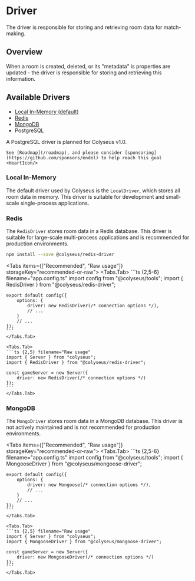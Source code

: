
# Driver

The driver is responsible for storing and retrieving room data for match-making.

## Overview

When a room is created, deleted, or its "metadata" is properties are updated - the driver is responsible for storing and retrieving this information.

## Available Drivers

- [Local In-Memory (default)](#local-in-memory)
- [Redis](#redis)
- [MongoDB](#mongodb)
- PostgreSQL

<Callout type="info">
    A PostgreSQL driver is planned for Colyseus v1.0.

    See [Roadmap](/roadmap), and please consider [sponsoring](https://github.com/sponsors/endel) to help reach this goal <HeartIcon/>
</Callout>

### Local In-Memory

The default driver used by Colyseus is the `LocalDriver`, which stores all room data in memory. This driver is suitable for development and small-scale single-process applications.

### Redis

The `RedisDriver` stores room data in a Redis database. This driver is suitable for large-scale multi-process applications and is recommended for production environments.

```sh npm2yarn
npm install --save @colyseus/redis-driver
```

<Tabs items={["Recommended", "Raw usage"]} storageKey="recommended-or-raw">
    <Tabs.Tab>
    ```ts {2,5-6} filename="app.config.ts"
    import config from "@colyseus/tools";
    import { RedisDriver } from "@colyseus/redis-driver";

    export default config({
        options: {
            driver: new RedisDriver(/* connection options */),
            // ...
        }
        // ...
    });
    ```
    </Tabs.Tab>

    <Tabs.Tab>
    ```ts {2,5} filename="Raw usage"
    import { Server } from "colyseus";
    import { RedisDriver } from "@colyseus/redis-driver";

    const gameServer = new Server({
        driver: new RedisDriver(/* connection options */)
    });
    ```
    </Tabs.Tab>
</Tabs>

### MongoDB

The `MongoDriver` stores room data in a MongoDB database. This driver is not actively maintained and is not recommended for production environments.

<Tabs items={["Recommended", "Raw usage"]} storageKey="recommended-or-raw">
    <Tabs.Tab>
    ```ts {2,5-6} filename="app.config.ts"
    import config from "@colyseus/tools";
    import { MongooseDriver } from "@colyseus/mongoose-driver";

    export default config({
        options: {
            driver: new Mongoose(/* connection options */),
            // ...
        }
        // ...
    });
    ```
    </Tabs.Tab>

    <Tabs.Tab>
    ```ts {2,5} filename="Raw usage"
    import { Server } from "colyseus";
    import { MongooseDriver } from "@colyseus/mongoose-driver";

    const gameServer = new Server({
        driver: new MongooseDriver(/* connection options */)
    });
    ```
    </Tabs.Tab>
</Tabs>